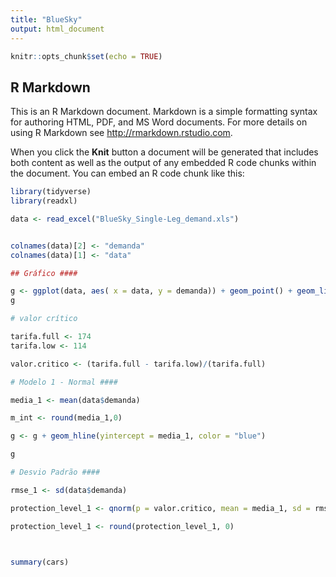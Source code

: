 ```yaml
---
title: "BlueSky"
output: html_document
---
```


```r
knitr::opts_chunk$set(echo = TRUE)
```

## R Markdown

This is an R Markdown document. Markdown is a simple formatting syntax for authoring HTML, PDF, and MS Word documents. For more details on using R Markdown see <http://rmarkdown.rstudio.com>.

When you click the **Knit** button a document will be generated that includes both content as well as the output of any embedded R code chunks within the document. You can embed an R code chunk like this:

```r
library(tidyverse)
library(readxl)

data <- read_excel("BlueSky_Single-Leg_demand.xls")


colnames(data)[2] <- "demanda"
colnames(data)[1] <- "data"

## Gráfico ####

g <- ggplot(data, aes( x = data, y = demanda)) + geom_point() + geom_line()
g

# valor crítico

tarifa.full <- 174
tarifa.low <- 114

valor.critico <- (tarifa.full - tarifa.low)/(tarifa.full)

# Modelo 1 - Normal ####

media_1 <- mean(data$demanda) 

m_int <- round(media_1,0)

g <- g + geom_hline(yintercept = media_1, color = "blue")

g

# Desvio Padrão ####

rmse_1 <- sd(data$demanda)

protection_level_1 <- qnorm(p = valor.critico, mean = media_1, sd = rmse_1)

protection_level_1 <- round(protection_level_1, 0)



summary(cars)
```

